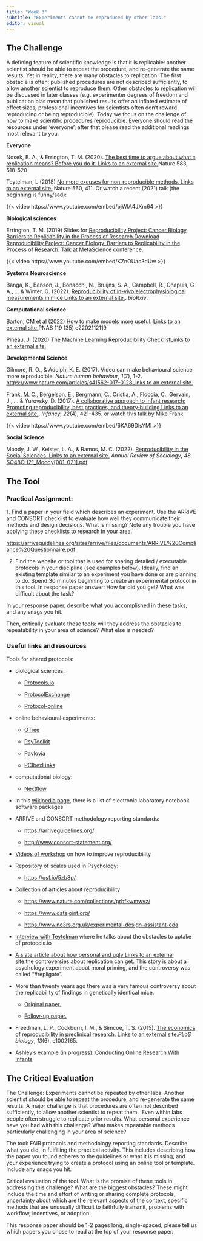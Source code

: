 ```yaml
---
title: "Week 3"
subtitle: "Experiments cannot be reproduced by other labs."
editor: visual
---
```


## The Challenge

A defining feature of scientific knowledge is that it is replicable: another scientist should be able to repeat the procedure, and re-generate the same results. Yet in reality, there are many obstacles to replication. The first obstacle is often: published procedures are not described sufficiently, to allow another scientist to reproduce them. Other obstacles to replication will be discussed in later classes (e.g. experimenter degrees of freedom and publication bias mean that published results offer an inflated estimate of effect sizes; professional incentives for scientists often don't reward reproducing or being reproducible). Today we focus on the challenge of how to make scientific procedures reproducible. Everyone should read the resources under 'everyone'; after that please read the additional readings most relevant to you.

**Everyone**

Nosek, B. A., & Errington, T. M. (2020). [The best time to argue about what a replication means? Before you do it. Links to an external site.](https://www.nature.com/articles/d41586-020-02142-6?sf236176533=1)Nature 583, 518-520 

Teytelman, L (2018) [No more excuses for non-reproducible methods. Links to an external site.](https://www.nature.com/articles/d41586-018-06008-w) Nature 560, 411. Or watch a recent (2021) talk (the beginning is funny/sad):

{{< video https://www.youtube.com/embed/pjWlA4JXm64 >}}

**Biological sciences**

Errington, T. M. (2019) Slides for [Reproducibility Project: Cancer Biology, Barriers to Replicability in the Process of Research.](https://canvas.mit.edu/courses/16735/files/2628356?wrap=1 "Errington_Metascience2019_9_5_2019.pptx")[Download Reproducibility Project: Cancer Biology, Barriers to Replicability in the Process of Research.](https://canvas.mit.edu/courses/16735/files/2628356/download?download_frd=1) Talk at MetaScience conference.

{{< video https://www.youtube.com/embed/KZnOUac3dUw >}}

**Systems Neuroscience**

Banga, K., Benson, J., Bonacchi, N., Bruijns, S. A., Campbell, R., Chapuis, G. A., \... & Winter, O. (2022). [Reproducibility of in-vivo electrophysiological measurements in mice Links to an external site.](https://www.biorxiv.org/content/10.1101/2022.05.09.491042v3). *bioRxiv*. 

**Computational science**

Barton, CM et al (2022) [How to make models more useful. Links to an external site.](https://www.pnas.org/doi/10.1073/pnas.2202112119)PNAS 119 (35) e2202112119

Pineau, J. (2020) [The Machine Learning Reproducibility ChecklistLinks to an external site.](https://www.cs.mcgill.ca/~jpineau/ReproducibilityChecklist.pdf)

**Developmental Science**

Gilmore, R. O., & Adolph, K. E. (2017). Video can make behavioural science more reproducible. *Nature human behaviour*, *1*(7), 1-2. [https://www.nature.com/articles/s41562-017-0128Links to an external site.](https://www.nature.com/articles/s41562-017-0128)

Frank, M. C., Bergelson, E., Bergmann, C., Cristia, A., Floccia, C., Gervain, J., \... & Yurovsky, D. (2017). [A collaborative approach to infant research: Promoting reproducibility, best practices, and theory‐building Links to an external site.](https://onlinelibrary.wiley.com/doi/pdf/10.1111/infa.12182). *Infancy*, *22*(4), 421-435. or watch this talk by Mike Frank

{{< video https://www.youtube.com/embed/6KA69DlsYMI >}}

**Social Science**

Moody, J. W., Keister, L. A., & Ramos, M. C. (2022). [Reproducibility in the Social Sciences. Links to an external site.](https://www.annualreviews.org/doi/abs/10.1146/annurev-soc-090221-035954) *Annual Review of Sociology*, *48*. [SO48CH21_Moody\[001-021\].pdf](https://canvas.mit.edu/courses/16735/files/2733004?wrap=1 "SO48CH21_Moody[001-021].pdf")

## The Tool

### Practical Assignment: 

1\. Find a paper in your field which describes an experiment. Use the ARRIVE and CONSORT checklist to evaluate how well they communicate their methods and design decisions. What is missing? Note any trouble you have applying these checklists to research in your area.

<https://arriveguidelines.org/sites/arrive/files/documents/ARRIVE%20Compliance%20Questionnaire.pdf>

2.  Find the website or tool that is used for sharing detailed / executable protocols in your discipline (see examples below). Ideally, find an existing template similar to an experiment you have done or are planning to do. Spend 30 minutes beginning to create an experimental protocol in this tool. In response paper answer: How far did you get? What was difficult about the task?

In your response paper, describe what you accomplished in these tasks, and any snags you hit.

Then, critically evaluate these tools: will they address the obstacles to repeatability in your area of science? What else is needed?

### Useful links and resources 

Tools for shared protocols:

-   biological sciences:

    -   [Protocols.io](https://www.protocols.io/) 

    -   [ProtocolExchange](https://protocolexchange.researchsquare.com/)

    -   [Protocol-online](http://www.protocol-online.org/)

-   online behavioural experiments:

    -   [OTree](https://www.otree.org/)

    -   [PsyToolkit](https://www.psytoolkit.org/) 

    -   [Pavlovia](https://pavlovia.org/docs/home/about) 

    -   [PCIbexLinks](https://farm.pcibex.net/)

-   computational biology:

    -   [Nextflow](https://www.nextflow.io/)

-   In this [wikipedia page](https://en.wikipedia.org/wiki/List_of_electronic_laboratory_notebook_software_packages), there is a list of electronic laboratory notebook software packages

-   ARRIVE and CONSORT methodology reporting standards:

    -   <https://arriveguidelines.org/>

    -   <http://www.consort-statement.org/>

-   [Videos of workshop](https://www.youtube.com/watch?v=kzUtpDBo8wk) on how to improve reproducibility

-   Repository of scales used in Psychology:

    -   <https://osf.io/5zb8p/> 

-   Collection of articles about reproducibility:

    -   <https://www.nature.com/collections/prbfkwmwvz/>

    -   <https://www.datajoint.org/>

    -   <https://www.nc3rs.org.uk/experimental-design-assistant-eda>

-   [Interview with Teytelman](https://theplosblog.plos.org/2021/03/interview-protocols-io/) where he talks about the obstacles to uptake of protocols.io

-   [A slate article about how personal and ugly Links to an external site.](https://slate.com/technology/2014/07/replication-controversy-in-psychology-bullying-file-drawer-effect-blog-posts-repligate.html)the controversies about replication can get. This story is about a psychology experiment about moral priming, and the controversy was called "#repligate". 

-   More than twenty years ago there was a very famous controversy about the replicability of findings in genetically identical mice.

    -   [Original paper. ](https://www.science.org/doi/full/10.1126/science.284.5420.1670?casa_token=D1uKhTqWSyQAAAAA%3AuU3axsIOKE8c1Y3d1b636WguDZHGWwCFw6eaY-SHEIX5ae3VwSIBN-rOg1xhEf3s_QTWEcRvBQQiRQ)

    -   [Follow-up paper.](https://onlinelibrary.wiley.com/doi/epdf/10.1002/neu.10173)

-   Freedman, L. P., Cockburn, I. M., & Simcoe, T. S. (2015). [The economics of reproducibility in preclinical research. Links to an external site.](https://journals.plos.org/plosbiology/article?id=10.1371/journal.pbio.1002165)*PLoS biology*, *13*(6), e1002165.

-   Ashley's example (in progress): [Conducting Online Research With Infants](https://www.protocols.io/view/conducting-online-research-with-infants-byjapuie)  

## The Critical Evaluation

The Challenge: Experiments cannot be repeated by other labs. Another scientist should be able to repeat the procedure, and re-generate the same results. A major challenge is that procedures are often not described sufficiently, to allow another scientist to repeat them.  Even within labs people often struggle to replicate prior results. What personal experience have you had with this challenge? What makes repeatable methods particularly challenging in your area of science? 

The tool: FAIR protocols and methodology reporting standards. Describe what you did, in fulfilling the practical activity. This includes describing how the paper you found adheres to the guidelines or what it is missing; and your experience trying to create a protocol using an online tool or template. Include any snags you hit.

Critical evaluation of the tool. What is the promise of these tools in addressing this challenge? What are the biggest obstacles? These might include the time and effort of writing or sharing complete protocols, uncertainty about which are the relevant aspects of the context, specific methods that are unusually difficult to faithfully transmit, problems with workflow, incentives, or adoption.  

This response paper should be 1-2 pages long, single-spaced, please tell us which papers you chose to read at the top of your response paper.**\
**
